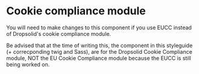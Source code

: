 
# Cookie compliance module

You will need to make changes to this component if you use EUCC instead of Dropsolid's cookie compliance module.

Be advised that at the time of writing this, the component in this styleguide (+ correcponding twig and Sass),
are for the Dropsolid Cookie Compliance module, NOT the EU Cookie Compliance module because the EUCC is still being worked on.
